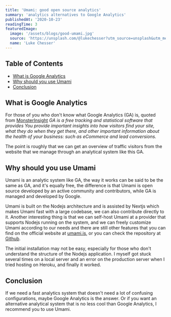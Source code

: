 ```yaml
---
title: 'Umami: good open source analytics'
summary: 'analytics alternatives to Google Analytics'
publishedAt: '2020-10-23'
readingTime: 3
featuredImage:
  image: '/assets/blogs/good-umami.jpg'
  source: 'https://unsplash.com/@lukechesser?utm_source=unsplash&utm_medium=referral&utm_content=creditCopyText'
  name: 'Luke Chesser'
---
```


## Table of Contents

- [What is Google Analytics](#what-is-google-analytics)
- [Why should you use Umami](#why-you-should-use-umami)
- [Conclusion](#conclusion)

## <a name='what-is-google-analytics'>What is Google Analytics</a>

For those of you who don't know what Google Analytics (GA) is, quoted from [MonsterInsight](https://www.monsterinsights.com/docs/what-is-google-analytics/) _GA is a free tracking and statistical software that provides You provide important insights into how visitors find your site, what they do when they get there, and other important information about the health of your business: such as eCommerce and lead conversions._

The point is roughly that we can get an overview of traffic visitors from the website that we manage through an analytical system like this GA.

## <a name='why-you-should-use-umami'>Why should you use Umami</a>

Umami is an analytic system like GA, the way it works can be said to be the same as GA, and it's equally free, the difference is that Umami is open source developed by an active community and contributors, while GA is managed and developed by Google.

Umami is built on the Nodejs architecture and is assisted by Nextjs which makes Umami fast with a large codebase, we can also contribute directly to it. Another interesting thing is that we can self-host Umami at a provider that supports Nodejs running on the system, and we can freely customize Umami according to our needs and there are still other features that you can find on the official website at [umami.is](https://umami.is/?ref=kawari.space), or you can check the repository at [Github](https://github.com/mikecao/umami?ref=kawari.space).

The initial installation may not be easy, especially for those who don't understand the structure of the Nodejs application. I myself got stuck several times on a local server and an error on the production server when I tried hosting on Heroku, and finally it worked.

## <a name='conclusion'>Conclusion</a>

If we need a fast analytics system that doesn't need a lot of confusing configurations, maybe Google Analytics is the answer. Or if you want an alternative analytical system that is no less cool than Google Analytics, I recommend you to use Umami.

